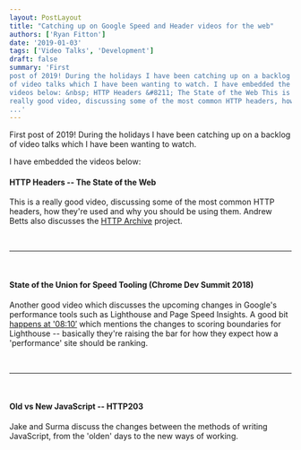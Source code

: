 ```yaml
---
layout: PostLayout
title: "Catching up on Google Speed and Header videos for the web"
authors: ['Ryan Fitton']
date: '2019-01-03'
tags: ['Video Talks', 'Development']
draft: false
summary: 'First
post of 2019! During the holidays I have been catching up on a backlog
of video talks which I have been wanting to watch. I have embedded the
videos below: &nbsp; HTTP Headers &#8211; The State of the Web This is a
really good video, discussing some of the most common HTTP headers, how
...'
---
```


First post of 2019! During the holidays I have been catching up on a
backlog of video talks which I have been wanting to watch.

I have embedded the videos below:

#### HTTP Headers -- The State of the Web

This is a really good video, discussing some of the most common HTTP
headers, how they're used and why you should be using them. Andrew Betts
also discusses the [HTTP Archive](https://httparchive.org/) project.

 

------------------------------------------------------------------------

 

#### State of the Union for Speed Tooling (Chrome Dev Summit 2018)

Another good video which discusses the upcoming changes in Google's
performance tools such as Lighthouse and Page Speed Insights. A good bit
[happens at '08:10′](https://youtu.be/ymxs8OSXiUA?t=490) which mentions
the changes to scoring boundaries for Lighthouse -- basically they're
raising the bar for how they expect how a 'performance' site should be
ranking.

 

------------------------------------------------------------------------

 

#### Old vs New JavaScript -- HTTP203

Jake and Surma discuss the changes between the methods of writing
JavaScript, from the 'olden' days to the new ways of working.

